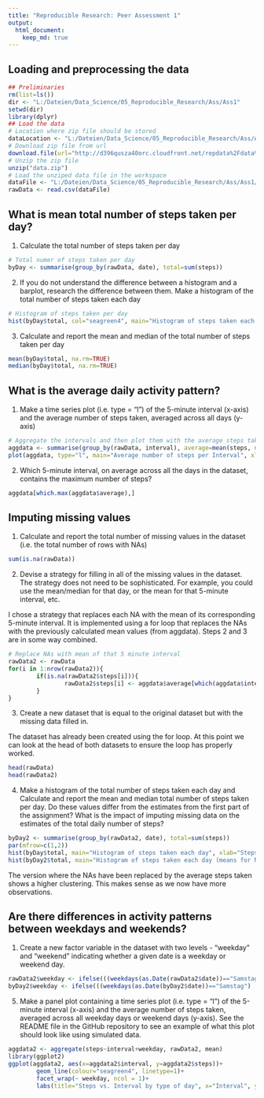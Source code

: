 ```yaml
---
title: "Reproducible Research: Peer Assessment 1"
output: 
  html_document:
    keep_md: true
---
```



## Loading and preprocessing the data
```r
## Preliminaries
rm(list=ls())
dir <- "L:/Dateien/Data_Science/05_Reproducible_Research/Ass/Ass1"
setwd(dir)
library(dplyr)
## Load the data
# Location where zip file should be stored
dataLocation <- "L:/Dateien/Data_Science/05_Reproducible_Research/Ass/Ass1/data.zip"
# Download zip file from url
download.file(url="http://d396qusza40orc.cloudfront.net/repdata%2Fdata%2Factivity.zip", destfile=dataLocation)
# Unzip the zip file
unzip("data.zip")
# Load the unziped data file in the workspace
dataFile <- "L:/Dateien/Data_Science/05_Reproducible_Research/Ass/Ass1/activity.csv"
rawData <- read.csv(dataFile)
```


## What is mean total number of steps taken per day?
1. Calculate the total number of steps taken per day
```r
# Total numer of steps taken per day
byDay <- summarise(group_by(rawData, date), total=sum(steps))
```
2. If you do not understand the difference between a histogram and a barplot, research the difference between them. Make a histogram of the total number of steps taken each day
```r
# Histogram of steps taken per day
hist(byDay$total, col="seagreen4", main="Histogram of steps taken each day", xlab="Steps")
```

3. Calculate and report the mean and median of the total number of steps taken per day
```r
mean(byDay$total, na.rm=TRUE)
median(byDay$total, na.rm=TRUE)
```

## What is the average daily activity pattern?
1. Make a time series plot (i.e. type = "l") of the 5-minute interval (x-axis) and the average number of steps taken, averaged across all days (y-axis)
```r
# Aggregate the intervals and then plot them with the average steps taken
aggdata <- summarise(group_by(rawData, interval), average=mean(steps, na.rm=TRUE))
plot(aggdata, type="l", main="Average number of steps per Interval", xlab="Interval", ylab="Average steps")
```

2. Which 5-minute interval, on average across all the days in the dataset, contains the maximum number of steps?
```r
aggdata[which.max(aggdata$average),]
```

## Imputing missing values
1. Calculate and report the total number of missing values in the dataset (i.e. the total number of rows with NAs)
```r
sum(is.na(rawData))
```
2. Devise a strategy for filling in all of the missing values in the dataset. The strategy does not need to be sophisticated. For example, you could use the mean/median for that day, or the mean for that 5-minute interval, etc.

I chose a strategy that replaces each NA with the mean of its corresponding 5-minute interval. It is implemented using a for loop that replaces the NAs with the previously calculated mean values (from aggdata). Steps 2 and 3 are in some way combined.

```r
# Replace NAs with mean of that 5 minute interval
rawData2 <- rawData
for(i in 1:nrow(rawData2)){
        if(is.na(rawData2$steps[i])){
                rawData2$steps[i] <- aggdata$average[which(aggdata$interval==rawData2$interval[i])]
        }
}
```

3. Create a new dataset that is equal to the original dataset but with the missing data filled in.

The dataset has already been created using the for loop. At this point we can look at the head of both datasets to ensure the loop has properly worked.
```r
head(rawData)
head(rawData2)
```

4. Make a histogram of the total number of steps taken each day and Calculate and report the mean and median total number of steps taken per day. Do these values differ from the estimates from the first part of the assignment? What is the impact of imputing missing data on the estimates of the total daily number of steps?

```r
byDay2 <- summarise(group_by(rawData2, date), total=sum(steps))
par(mfrow=c(1,2))
hist(byDay$total, main="Histogram of steps taken each day", xlab="Steps", col="seagreen4")
hist(byDay2$total, main="Histogram of steps taken each day (means for NA)", xlab="Steps", col="seagreen4")

```

The version where the NAs have been replaced by the average steps taken shows a higher clustering. This makes sense as we now have more observations.

## Are there differences in activity patterns between weekdays and weekends?
1. Create a new factor variable in the dataset with two levels - "weekday" and "weekend" indicating whether a given date is a weekday or weekend day.


```r
rawData2$weekday <- ifelse(((weekdays(as.Date(rawData2$date))=="Samstag") |(weekdays(as.Date(rawData2$date))=="Sonntag")) , "weekend", "weekday")
byDay2$weekday <- ifelse(((weekdays(as.Date(byDay2$date))=="Samstag") |(weekdays(as.Date(byDay2$date))=="Sonntag")) , "weekend", "weekday")
```

5. Make a panel plot containing a time series plot (i.e. type = "l") of the 5-minute interval (x-axis) and the average number of steps taken, averaged across all weekday days or weekend days (y-axis). See the README file in the GitHub repository to see an example of what this plot should look like using simulated data.

```r
aggdata2 <- aggregate(steps~interval+weekday, rawData2, mean)
library(ggplot2)
ggplot(aggdata2, aes(x=aggdata2$interval, y=aggdata2$steps))+
        geom_line(colour="seagreen4", linetype=1)+
        facet_wrap(~ weekday, ncol = 1)+
        labs(title="Steps vs. Interval by type of day", x="Interval", y="Steps")
```

